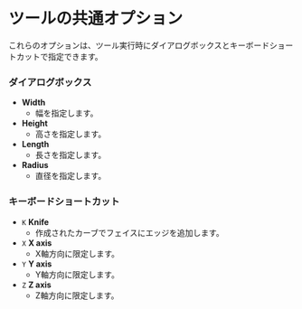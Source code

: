 # ツールの共通オプション

これらのオプションは、ツール実行時にダイアログボックスとキーボードショートカットで指定できます。

### ダイアログボックス

   - **Width**
      - 幅を指定します。
   - **Height**
      - 高さを指定します。
   - **Length**
      - 長さを指定します。
   - **Radius**
      - 直径を指定します。

### キーボードショートカット

   - `K` **Knife**
      - 作成されたカーブでフェイスにエッジを追加します。
   - `X` **X axis**
      - X軸方向に限定します。
   - `Y` **Y axis**
      - Y軸方向に限定します。
   - `Z` **Z axis**
      - Z軸方向に限定します。